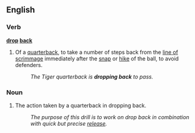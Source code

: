 ==English==

===Verb===
'''[[drop]] [[back]]'''

# {{American football}} Of a [[quarterback]], to take a number of steps back from the [[line of scrimmage]] immediately after the [[snap]] or [[hike]] of the ball, to avoid defenders.
#: ''The Tiger quarterback is '''dropping back''' to pass.''

===Noun===
{{en-noun|sg=[[drop]] [[back]]}}

# {{American football}} The action taken by a quarterback in dropping back.
#: ''The purpose of this drill is to work on drop back in combination with quick but precise [[release]].''